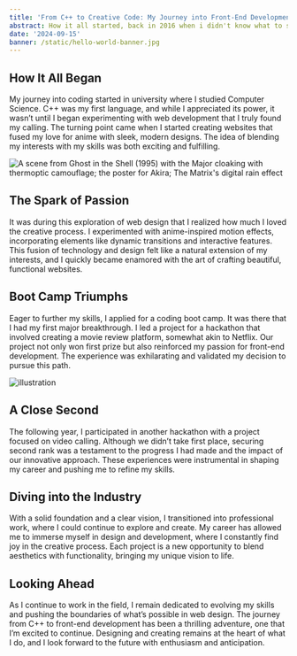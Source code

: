 ```yaml
---
title: 'From C++ to Creative Code: My Journey into Front-End Development'
abstract: How it all started, back in 2016 when i didn't know what to study i decided to major in IT after watching the movie Maxtrix and Hacker
date: '2024-09-15'
banner: /static/hello-world-banner.jpg
---
```


## How It All Began

My journey into coding started in university where I studied Computer Science. C++ was my first language, and while I appreciated its power, it wasn’t until I began experimenting with web development that I truly found my calling. The turning point came when I started creating websites that fused my love for anime with sleek, modern designs. The idea of blending my interests with my skills was both exciting and fulfilling.

![A scene from Ghost in the Shell (1995) with the Major cloaking with thermoptic camouflage; the poster for Akira; The Matrix's digital rain effect](/static/inspiration.png)

## The Spark of Passion

It was during this exploration of web design that I realized how much I loved the creative process. I experimented with anime-inspired motion effects, incorporating elements like dynamic transitions and interactive features. This fusion of technology and design felt like a natural extension of my interests, and I quickly became enamored with the art of crafting beautiful, functional websites.

## Boot Camp Triumphs

Eager to further my skills, I applied for a coding boot camp. It was there that I had my first major breakthrough. I led a project for a hackathon that involved creating a movie review platform, somewhat akin to Netflix. Our project not only won first prize but also reinforced my passion for front-end development. The experience was exhilarating and validated my decision to pursue this path.

![illustration](/static/bgAnime.jpg)

## A Close Second

The following year, I participated in another hackathon with a project focused on video calling. Although we didn’t take first place, securing second rank was a testament to the progress I had made and the impact of our innovative approach. These experiences were instrumental in shaping my career and pushing me to refine my skills.

## Diving into the Industry

With a solid foundation and a clear vision, I transitioned into professional work, where I could continue to explore and create. My career has allowed me to immerse myself in design and development, where I constantly find joy in the creative process. Each project is a new opportunity to blend aesthetics with functionality, bringing my unique vision to life.

## Looking Ahead

As I continue to work in the field, I remain dedicated to evolving my skills and pushing the boundaries of what’s possible in web design. The journey from C++ to front-end development has been a thrilling adventure, one that I’m excited to continue. Designing and creating remains at the heart of what I do, and I look forward to the future with enthusiasm and anticipation.